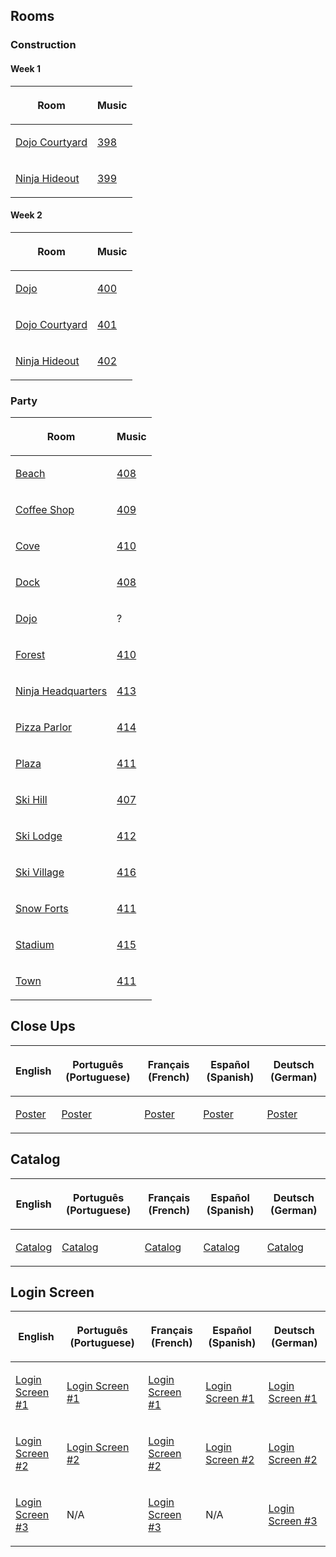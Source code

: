 

==Rooms==
===Construction===
====Week 1====
{|class="wikitable" border="1"
!Room
!Music
|-
|[[Media:RoomsDojoext-CardJitsuParty2013.swf|Dojo Courtyard]]||[[Media:Music398.swf|398]]
|-
|[[Media:RoomsDojohide-CardJitsuParty2013.swf|Ninja Hideout]]||[[Media:Music399.swf|399]]
|}

====Week 2====
{|class="wikitable" border="1"
!Room
!Music
|-
|[[Media:RoomsDojo2-CardJitsuParty2013.swf|Dojo]]||[[Media:MusicNew400.swf|400]]
|-
|[[Media:RoomsDojoext2-CardJitsuParty2013.swf|Dojo Courtyard]]||[[Media:MusicNew401.swf|401]]
|-
|[[Media:RoomsDojohide2-CardJitsuParty2013.swf|Ninja Hideout]]||[[Media:MusicNew402.swf|402]]
|}

===Party===
{|class="wikitable" border="1"
!Room
!Music
|-
|[[Media:RoomsBeach-CardJitsuParty2013.swf|Beach]]||[[Media:Music408.swf|408]]
|-
|[[Media:RoomsCoffee-CardJitsuParty2013.swf|Coffee Shop]]||[[Media:Music409.swf|409]]
|-
|[[Media:RoomsCove-CardJitsuParty2013.swf|Cove]]||[[Media:Music410.swf|410]]
|-
|[[Media:RoomsDock-CardJitsuParty2013.swf|Dock]]||[[Media:Music408.swf|408]]
|-
|[[Media:RoomsDojo-CardJitsuParty2013.swf|Dojo]]||?
|-
|[[Media:RoomsForest-CardJitsuParty2013.swf|Forest]]||[[Media:Music410.swf|410]]
|-
|[[Media:RoomsParty1-CardJitsuParty2013.swf|Ninja Headquarters]]||[[Media:Music413.swf|413]]
|-
|[[Media:RoomsPizza-CardJitsuParty2013.swf|Pizza Parlor]]||[[Media:Music414.swf|414]]
|-
|[[Media:RoomsPlaza-CardJitsuParty2013.swf|Plaza]]||[[Media:Music411.swf|411]]
|-
|[[Media:RoomsMtn-CardJitsuParty2013.swf|Ski Hill]]||[[Media:Music407.swf|407]]
|-
|[[Media:RoomsLodge-CardJitsuParty2013.swf|Ski Lodge]]||[[Media:Music412.swf|412]]
|-
|[[Media:RoomsVillage-CardJitsuParty2013.swf|Ski Village]]||[[Media:Music416.swf|416]]
|-
|[[Media:RoomsForts-CardJitsuParty2013.swf|Snow Forts]]||[[Media:Music411.swf|411]]
|-
|[[Media:RoomsRink-CardJitsuParty2013.swf|Stadium]]||[[Media:Music415.swf|415]]
|-
|[[Media:RoomsTown-CardJitsuParty2013.swf|Town]]||[[Media:Music411.swf|411]]
|}

==Close Ups==
<center>
{|class="wikitable" border="1"
!English
!Português (Portuguese)
!Français (French)
!Español (Spanish)
!Deutsch (German)
|-
|[[Media:ENClose upsPoster-CardJitsuParty2013.swf|Poster]]||[[Media:PTClose upsPoster-CardJitsuParty2013.swf|Poster]]||[[Media:FRClose upsPoster-CardJitsuParty2013.swf|Poster]]||[[Media:ESClose upsPoster-CardJitsuParty2013.swf|Poster]]||[[Media:DEClose upsPoster-CardJitsuParty2013.swf|Poster]]
|}
</center>

==Catalog==
<center>
{|class="wikitable" border="1"
!English
!Português (Portuguese)
!Français (French)
!Español (Spanish)
!Deutsch (German)
|-
|[[Media:ENCataloguesParty-CardJitsuParty2013.swf|Catalog]]||[[Media:PTCataloguesParty-CardJitsuParty2013.swf|Catalog]]||[[Media:FRCataloguesParty-CardJitsuParty2013.swf|Catalog]]||[[Media:ESCataloguesParty-CardJitsuParty2013.swf|Catalog]]||[[Media:DECataloguesParty-CardJitsuParty2013.swf|Catalog]]
|}
</center>

==Login Screen==
<center>
{|class="wikitable" border="1"
!English
!Português (Portuguese)
!Français (French)
!Español (Spanish)
!Deutsch (German)
|-
|[[Media:ENCardJitsuSnowLoginScreen1.swf|Login Screen #1]]||[[Media:PTCardJitsuSnowLoginScreen1.swf|Login Screen #1]]||[[Media:FRCardJitsuSnowLoginScreen1.swf|Login Screen #1]]||[[Media:ESCardJitsuSnowLoginScreen1.swf|Login Screen #1]]||[[Media:DECardJitsuSnowLoginScreen1.swf|Login Screen #1]]
|-
|[[Media:ENCardJitsuSnowLoginScreen2.swf|Login Screen #2]]||[[Media:PTCardJitsuSnowLoginScreen2.swf|Login Screen #2]]||[[Media:FRCardJitsuSnowLoginScreen2.swf|Login Screen #2]]||[[Media:ESCardJitsuSnowLoginScreen2.swf|Login Screen #2]]||[[Media:DECardJitsuSnowLoginScreen2.swf|Login Screen #2]]
|-
|[[Media:ENCardJitsuSnowLoginScreen3.swf|Login Screen #3]]||N/A||[[Media:FRCardJitsuSnowLoginScreen3.swf|Login Screen #3]]||N/A||[[Media:DECardJitsuSnowLoginScreen3.swf|Login Screen #3]]
|}
</center>
{{Parties}}

